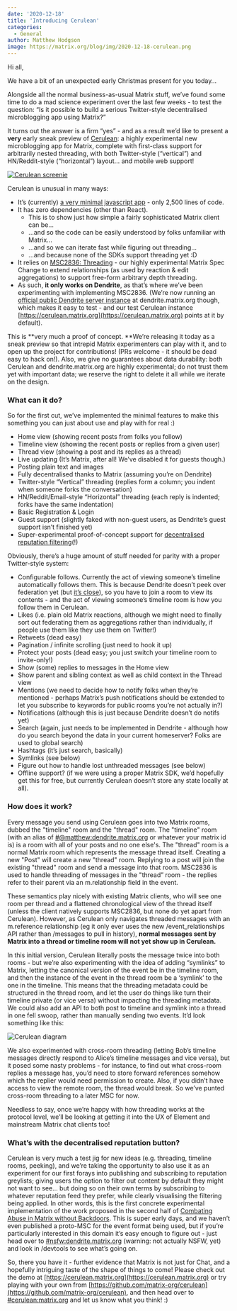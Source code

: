 ```yaml
---
date: '2020-12-18'
title: 'Introducing Cerulean'
categories:
  - General
author: Matthew Hodgson
image: https://matrix.org/blog/img/2020-12-18-cerulean.png
---
```


Hi all,

We have a bit of an unexpected early Christmas present for you today…

Alongside all the normal business-as-usual Matrix stuff, we’ve found some time to do a mad science experiment over the last few weeks - to test the question: “Is it possible to build a serious Twitter-style decentralised microblogging app using Matrix?”

It turns out the answer is a firm “yes” - and as a result we’d like to present a **very** early sneak preview of [Cerulean](https://cerulean.matrix.org): a highly experimental new microblogging app for Matrix, complete with first-class support for arbitrarily nested threading, with both Twitter-style (“vertical”) and HN/Reddit-style (“horizontal”) layout… and mobile web support!

[![Cerulean screenie](https://matrix.org/blog/img/2020-12-18-cerulean-screenshot.jpg)](https://cerulean.matrix.org/@kegan:dendrite.matrix.org/!bHe21S4P3axekSRD:dendrite.matrix.org/$0QE6vqMZiS9169Y-3C84dkQui-1G5uG2eGFsYzPrhx8)

Cerulean is unusual in many ways:

*   It’s (currently) [a very minimal javascript app](https://github.com/matrix-org/cerulean) - only 2,500 lines of code.
*   It has zero dependencies (other than React).
    *   This is to show just how simple a fairly sophisticated Matrix client can be...
    *   ...and so the code can be easily understood by folks unfamiliar with Matrix...
    *   ...and so we can iterate fast while figuring out threading...
    *   ...and because none of the SDKs support threading yet :D
*   It relies on [MSC2836: Threading](https://github.com/matrix-org/matrix-doc/pull/2836) - our highly experimental Matrix Spec Change to extend relationships (as used by reaction & edit aggregations) to support free-form arbitrary depth threading.
*   As such, **it only works on Dendrite**, as that’s where we’ve been experimenting with implementing MSC2836.  (We’re now running an [official public Dendrite server instance](https://matrix.org/blog/2020/12/15/dendrite-2020-progress-update) at dendrite.matrix.org though, which makes it easy to test - and our test Cerulean instance [https://cerulean.matrix.org](https://cerulean.matrix.org) points at it by default).

This is **very much a proof of concept.  **We’re releasing it today as a sneak preview so that intrepid Matrix experimenters can play with it, and to open up the project for contributions! (PRs welcome - it should be dead easy to hack on!).  Also, we give no guarantees about data durability: both Cerulean and dendrite.matrix.org are highly experimental; do not trust them yet with important data; we reserve the right to delete it all while we iterate on the design.

### What can it do?

So for the first cut, we’ve implemented the minimal features to make this something you can just about use and play with for real :)

*   Home view (showing recent posts from folks you follow)
*   Timeline view (showing the recent posts or replies from a given user)
*   Thread view (showing a post and its replies as a thread)
*   Live updating (It’s Matrix, after all! We’ve disabled it for guests though.)
*   Posting plain text and images
*   Fully decentralised thanks to Matrix (assuming you’re on Dendrite)
*   Twitter-style “Vertical” threading (replies form a column; you indent when someone forks the conversation)
*   HN/Reddit/Email-style “Horizontal” threading (each reply is indented; forks have the same indentation)
*   Basic Registration & Login
*   Guest support (slightly faked with non-guest users, as Dendrite’s guest support isn’t finished yet)
*   Super-experimental proof-of-concept support for [decentralised reputation filtering](https://matrix.org/blog/2020/10/19/combating-abuse-in-matrix-without-backdoors)(!) 

Obviously, there’s a huge amount of stuff needed for parity with a proper Twitter-style system:

*   Configurable follows.  Currently the act of viewing someone’s timeline automatically follows them.  This is because Dendrite doesn’t peek over federation yet (but [it’s close](https://github.com/matrix-org/dendrite/pull/1391)), so you have to join a room to view its contents - and the act of viewing someone’s timeline room is how you follow them in Cerulean. 
*   Likes (i.e. plain old Matrix reactions, although we might need to finally sort out federating them as aggregations rather than individually, if people use them like they use them on Twitter!)
*   Retweets (dead easy)
*   Pagination / infinite scrolling (just need to hook it up)
*   Protect your posts (dead easy; you just switch your timeline room to invite-only!)
*   Show (some) replies to messages in the Home view
*   Show parent and sibling context as well as child context in the Thread view
*   Mentions (we need to decide how to notify folks when they’re mentioned - perhaps Matrix’s push notifications should be extended to let you subscribe to keywords for public rooms you’re not actually in?)
*   Notifications (although this is just because Dendrite doesn’t do notifs yet)
*   Search (again, just needs to be implemented in Dendrite - although how do you search beyond the data in your current homeserver? Folks are used to global search)
*   Hashtags (it’s just search, basically)
*   Symlinks (see below)
*   Figure out how to handle lost unthreaded messages (see below)
*   Offline support? (if we were using a proper Matrix SDK, we’d hopefully get this for free, but currently Cerulean doesn’t store any state locally at all).

### How does it work?

Every message you send using Cerulean goes into two Matrix rooms, dubbed the "timeline" room and the "thread" room. The "timeline" room (with an alias of [#@matthew:dendrite.matrix.org](https://matrix.to/#/#@matthew:dendrite.matrix.org) or whatever your matrix id is) is a room with all of your posts and no one else's. The "thread" room is a normal Matrix room which represents the message thread itself. Creating a new "Post" will create a new "thread" room. Replying to a post will join the existing "thread" room and send a message into that room. MSC2836 is used to handle threading of messages in the "thread” room - the replies refer to their parent via an m.relationship field in the event.

These semantics play nicely with existing Matrix clients, who will see one room per thread and a flattened chronological view of the thread itself (unless the client natively supports MSC2836, but none do yet apart from Cerulean). However, as Cerulean only navigates threaded messages with an m.reference relationship (eg it only ever uses the new /event_relationships API rather than /messages to pull in history), **normal messages sent by Matrix into a thread or timeline room will not yet show up in Cerulean.**

In this initial version, Cerulean literally posts the message twice into both rooms - but we’re also experimenting with the idea of adding “symlinks” to Matrix, letting the canonical version of the event be in the timeline room, and then the instance of the event in the thread room be a ‘symlink’ to the one in the timeline.  This means that the threading metadata could be structured in the thread room, and let the user do things like turn their timeline private (or vice versa) without impacting the threading metadata.  We could also add an API to both post to timeline and symlink into a thread in one fell swoop, rather than manually sending two events.  It’d look something like this:

![Cerulean diagram](https://matrix.org/blog/img/2020-12-18-cerulean-diagram.png)

We also experimented with cross-room threading (letting Bob’s timeline messages directly respond to Alice’s timeline messages and vice versa), but it posed some nasty problems - for instance, to find out what cross-room replies a message has, you’d need to store forward references somehow which the replier would need permission to create.  Also, if you didn’t have access to view the remote room, the thread would break. So we’ve punted cross-room threading to a later MSC for now.

Needless to say, once we’re happy with how threading works at the protocol level, we’ll be looking at getting it into the UX of Element and mainstream Matrix chat clients too!

### What’s with the decentralised reputation button?

Cerulean is very much a test jig for new ideas (e.g. threading, timeline rooms, peeking), and we’re taking the opportunity to also use it as an experiment for our first forays into publishing and subscribing to reputation greylists; giving users the option to filter out content by default they might not want to see… but doing so on their own terms by subscribing to whatever reputation feed they prefer, while clearly visualising the filtering being applied.  In other words, this is the first concrete experimental implementation of the work proposed in the second half of [Combating Abuse in Matrix without Backdoors]( https://matrix.org/blog/2020/10/19/combating-abuse-in-matrix-without-backdoors).  This is super early days, and we haven’t even published a proto-MSC for the event format being used, but if you’re particularly interested in this domain it’s easy enough to figure out - just head over to [#nsfw:dendrite.matrix.org](https://matrix.to/#/#nsfw:dendrite.matrix.org) (warning: not actually NSFW, yet) and look in /devtools to see what’s going on.

So, there you have it - further evidence that Matrix is not just for Chat, and a hopefully intriguing taste of the shape of things to come! Please check out the demo at [https://cerulean.matrix.org](https://cerulean.matrix.org) or try playing with your own from [https://github.com/matrix-org/cerulean](https://github.com/matrix-org/cerulean), and then head over to [#cerulean:matrix.org](https://matrix.to/#/#cerulean:matrix.org) and let us know what you think! :)
